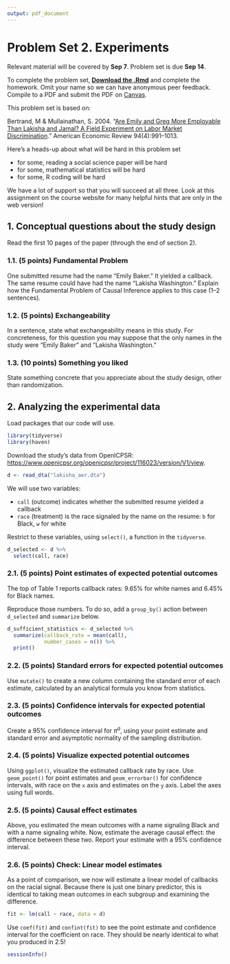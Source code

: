 ```yaml
---
output: pdf_document
---
```


# Problem Set 2. Experiments

Relevant material will be covered by **Sep 7**. Problem set is due **Sep 14**.

To complete the problem set, [**Download the .Rmd**](assets/psets/pset2_download.Rmd) and complete the homework. Omit your name so we can have anonymous peer feedback. Compile to a PDF and submit the PDF on [Canvas](https://canvas.cornell.edu/courses/57329).

This problem set is based on:

Bertrand, M \& Mullainathan, S. 2004. "[Are Emily and Greg More Employable Than Lakisha and Jamal? A Field Experiment on Labor Market Discrimination](https://www-jstor-org.proxy.library.cornell.edu/stable/3592802)." American Economic Review 94(4):991--1013.

Here's a heads-up about what will be hard in this problem set

- for some, reading a social science paper will be hard
- for some, mathematical statistics will be hard
- for some, R coding will be hard

We have a lot of support so that you will succeed at all three. Look at this assignment on the course website for many helpful hints that are only in the web version!

## 1. Conceptual questions about the study design

Read the first 10 pages of the paper (through the end of section 2).

### 1.1. (5 points) Fundamental Problem

One submitted resume had the name "Emily Baker." It yielded a callback. The same resume could have had the name "Lakisha Washington." Explain how the Fundamental Problem of Causal Inference applies to this case (1--2 sentences).

### 1.2. (5 points) Exchangeability

In a sentence, state what exchangeability means in this study. For concreteness, for this question you may suppose that the only names in the study were "Emily Baker" and "Lakisha Washington."

### 1.3. (10 points) Something you liked

State something concrete that you appreciate about the study design, other than randomization.

## 2. Analyzing the experimental data

Load packages that our code will use.
```r
library(tidyverse)
library(haven)
```

Download the study's data from OpenICPSR: [https://www.openicpsr.org/openicpsr/project/116023/version/V1/view](https://www.openicpsr.org/openicpsr/project/116023/version/V1/view).

```r
d <- read_dta("lakisha_aer.dta")
```

We will use two variables:

- `call` (outcome) indicates whether the submitted resume yielded a callback
- `race` (treatment) is the race signaled by the name on the resume: `b` for Black, `w` for white

Restrict to these variables, using `select()`, a function in the `tidyverse`.

```r
d_selected <- d %>%
  select(call, race)
```

### 2.1. (5 points) Point estimates of expected potential outcomes

The top of Table 1 reports callback rates: 9.65\% for white names and 6.45\% for Black names.

Reproduce those numbers. To do so, add a `group_by()` action between `d_selected` and `summarize` below.

```r
d_sufficient_statistics <- d_selected %>%
  summarize(callback_rate = mean(call),
            number_cases = n()) %>%
  print()
```

### 2.2. (5 points) Standard errors for expected potential outcomes

Use `mutate()` to create a new column containing the standard error of each estimate, calculated by an analytical formula you know from statistics.

### 2.3. (5 points) Confidence intervals for expected potential outcomes

Create a 95\% confidence interval for $\pi^a$, using your point estimate and standard error and asymptotic normality of the sampling distribution.

### 2.4. (5 points) Visualize expected potential outcomes

Using `ggplot()`, visualize the estimated callback rate by race. Use `geom_point()` for point estimates and `geom_errorbar()` for confidence intervals, with race on the `x` axis and estimates on the `y` axis. Label the axes using full words.

### 2.5. (5 points) Causal effect estimates

Above, you estimated the mean outcomes with a name signaling Black and with a name signaling white. Now, estimate the average causal effect: the difference between these two. Report your estimate with a 95\% confidence interval.

### 2.6. (5 points) Check: Linear model estimates

As a point of comparison, we now will estimate a linear model of callbacks on the racial signal. Because there is just one binary predictor, this is identical to taking mean outcomes in each subgroup and examining the difference.

```r
fit <- lm(call ~ race, data = d)
```

Use `coef(fit)` and `confint(fit)` to see the point estimate and confidence interval for the coefficient on race. They should be nearly identical to what you produced in 2.5!


```r
sessionInfo()
```